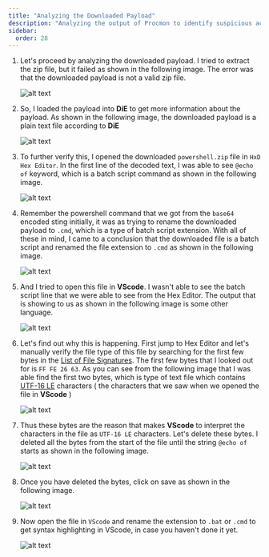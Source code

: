 ```yaml
---
title: "Analyzing the Downloaded Payload"
description: "Analyzing the output of Procmon to identify suspicious activities"
sidebar:
  order: 28
---
```



<Steps>

1. Let's proceed by analyzing the downloaded payload. I tried to extract the zip file, but it failed as shown in the following image. The error was that the downloaded payload is not a valid zip file.

   ![alt text](../../../assets/image-127.png)

2. So, I loaded the payload into **DiE** to get more information about the payload. As shown in the following image, the downloaded payload is a plain text file according to **DiE**

   ![alt text](../../../assets/image-129.png)

3. To further verify this, I opened the downloaded `powershell.zip` file in `HxD Hex Editor`. In the first line of the decoded text, I was able to see `@echo of` keyword, which is a batch script command as shown in the following image.

   ![alt text](../../../assets/image-134.png)

4. Remember the powershell command that we got from the `base64` encoded sting initially, it was as trying to rename the downloaded payload to `.cmd`, which is a type of batch script extension. With all of these in mind, I came to a conclusion that the downloaded file is a batch script and renamed the file extension to `.cmd` as shown in the following image.

   ![alt text](../../../assets/image-140.png)

5. And I tried to open this file in **VScode**. I wasn't able to see the batch script line that we were able to see from the Hex Editor. The output that is showing to us as shown in the following image is some other language.

   ![alt text](../../../assets/image-125.png)

6. Let's find out why this is happening. First jump to Hex Editor and let's manually verify the file type of this file by searching for the first few bytes in the [List of File Signatures](https://en.wikipedia.org/wiki/List_of_file_signatures). The first few bytes that I looked out for is `FF FE 26 63`. As you can see from the following image that I was able find the first two bytes, which is type of text file which contains [UTF-16 LE](https://en.wikipedia.org/wiki/UTF-16#UTF-16LE) characters ( the characters that we saw when we opened the file in **VScode** )

   ![alt text](../../../assets/image-128.png)

7. Thus these bytes are the reason that makes **VScode** to interpret the characters in the file as `UTF-16 LE` characters. Let's delete these bytes. I deleted all the bytes from the start of the file until the string `@echo of` starts as shown in the following image.

   ![alt text](../../../assets/image-130.png)

8. Once you have deleted the bytes, click on save as shown in the following image.

   ![alt text](../../../assets/image-131.png)

9. Now open the file in `VScode` and rename the extension to `.bat` or `.cmd` to get syntax highlighting in VScode, in case you haven't done it yet.

   ![alt text](../../../assets/image-135.png)

</Steps>
